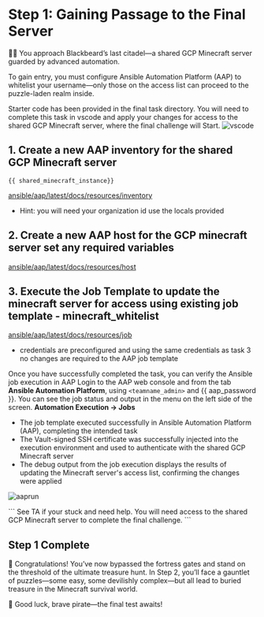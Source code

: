 # Step 1:  Gaining Passage to the Final Server

🏴‍☠️ You approach Blackbeard’s last citadel—a shared GCP Minecraft server guarded by advanced automation.

To gain entry, you must configure Ansible Automation Platform (AAP) to whitelist your username—only those on the access list can proceed to the puzzle-laden realm inside.


Starter code has been provided in the final task directory. You will need to
complete this task in vscode and apply your changes for access to the shared GCP Minecraft server, where the final challenge will Start.
![vscode](/assets/task_4/task4-vscode.png)

## 1. Create a new AAP inventory for the shared GCP Minecraft server

```
{{ shared_minecraft_instance}}
```
<a href="https://registry.terraform.io/providers/ansible/aap/latest/docs/resources/inventory" target="_blank" rel="noopener noreferrer">ansible/aap/latest/docs/resources/inventory</a>
 * Hint: you will need your organization id use the locals provided


## 2. Create a new AAP host for the GCP minecraft server set any required variables
<a href="https://registry.terraform.io/providers/ansible/aap/latest/docs/resources/host" target="_blank" rel="noopener noreferrer">ansible/aap/latest/docs/resources/host</a>


## 3. Execute the Job Template to update the minecraft server for access using existing job template - minecraft_whitelist
<a href="https://registry.terraform.io/providers/ansible/aap/latest/docs/resources/job" target="_blank" rel="noopener noreferrer">ansible/aap/latest/docs/resources/job</a>
* credentials are preconfigured and using the same credentials as task 3 no changes are required to the AAP job template

Once you have successfully completed the task, you can verify the Ansible job execution in AAP
Login to the AAP web console and from the tab **Ansible Automation Platform**, using `<teamname_admin>` and {{ aap_password }}.
You can see the job status and output in the menu on the left side of the screen. 
**Automation Execution -> Jobs**

* The job template executed successfully in Ansible Automation Platform (AAP), completing the intended task
* The Vault-signed SSH certificate was successfully injected into the execution environment and used to authenticate with the shared GCP Minecraft server
* The debug output from the job execution displays the results of updating the Minecraft server's access list, confirming the changes were applied

![aaprun](/assets/task_4/task4-aap.png)

<Solution title="Solution: Gain access to the shared GCP Minecraft server using AAP">
```
See TA if your stuck and need help.
You will need access to the shared GCP Minecraft server to complete the final challenge.
```
</Solution>

## Step 1 Complete

🎉 Congratulations! You’ve now bypassed the fortress gates and stand on the threshold of the ultimate treasure hunt. In Step 2, you’ll face a gauntlet of puzzles—some easy, some devilishly complex—but all lead to buried treasure in the Minecraft survival world.

🚀 Good luck, brave pirate—the final test awaits!